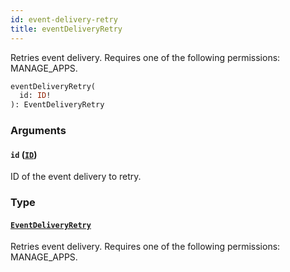 ```yaml
---
id: event-delivery-retry
title: eventDeliveryRetry
---
```



Retries event delivery. Requires one of the following permissions: MANAGE_APPS.

```graphql
eventDeliveryRetry(
  id: ID!
): EventDeliveryRetry
```


### Arguments

#### `id` ([`ID`](../../../developer/api-reference/scalars/id))

ID of the event delivery to retry.


### Type

#### [`EventDeliveryRetry`](../../../developer/api-reference/objects/event-delivery-retry) 

Retries event delivery. Requires one of the following permissions: MANAGE_APPS.




